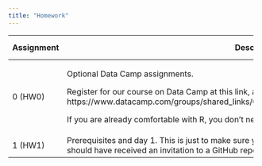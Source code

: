 ```yaml
---
title: "Homework"
---
```


+------------------+--------------------------------------------------------------------------------------+-------------------+----------+-----------------------+
| Assignment       | Description                                                                          | Due Date          | Value    | Solutions             |
+==================+======================================================================================+===================+==========+=======================+
|    0 (HW0)       | Optional Data Camp assignments.                                                      |    N/A            | 0        |  N/A                  |
|                  |                                                                                      |                   |(optional)|                       |
|                  | Register for our course on Data Camp at this link, and complete the assignment there:|                   |          |                       |
|                  | https://www.datacamp.com/groups/shared_links/05f4cfe1a97b39e7a1ec3c1515946eb67771d605|                   |          |                       |
|                  |                                                                                      |                   |          |                       |
|                  | If you are already comfortable with R, you don't need to do this.                    |                   |          |                       |
+------------------+--------------------------------------------------------------------------------------+-------------------+----------+-----------------------+
|    1 (HW1)       | Prerequisites and day 1.  This is just to make sure you feel comfortable with the    | Sept. 13          | 1        | Posted later.         |
|                  | foundations.  You should have received an invitation to a GitHub repository with the |                   |          |                       |
|                  | assignment.  Let me know if not.                                                     |                   |          |                       |
+------------------+--------------------------------------------------------------------------------------+-------------------+----------+-----------------------+
